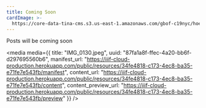 ```yaml
---
title: Coming Soon
cardImage: >-
  https://core-data-tina-cms.s3.us-east-1.amazonaws.com/gbof-c19nyc/hoe-rotary-printing-press.png
---
```


Posts will be coming soon

<media
  media={{
    title: "IMG_0130.jpeg",
    uuid: "87fa1a8f-ffec-4a20-bb6f-d297695560b6",
    manifest_url:
      "https://iiif-cloud-production.herokuapp.com/public/resources/34fe4818-c173-4ec8-ba35-e71fe7e543fb/manifest",
    content_url:
      "https://iiif-cloud-production.herokuapp.com/public/resources/34fe4818-c173-4ec8-ba35-e71fe7e543fb/content",
    content_preview_url:
      "https://iiif-cloud-production.herokuapp.com/public/resources/34fe4818-c173-4ec8-ba35-e71fe7e543fb/preview"
  }}
/>

